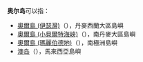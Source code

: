 '''奥尔岛'''可以指：
* [[奧爾島|奧爾島 (伊瑟灣)]]（{{lang-da|Orø|links=no}}），丹麥西蘭大區島嶼
* [[奧爾島_(小貝爾特海峽)|奧爾島 (小貝爾特海峽)]]（{{lang-da|Årø|links=no}}），南丹麥大區島嶼
* [[奧爾島_(瑪麗伯德地)|奧爾島 (瑪麗伯德地)]]（{{lang-en|Orr Island}}），南極洲島嶼
* [[澳岛|澳岛]]（{{lang-ms|Pulau Aur|links=no}}），馬來西亞島嶼
{{disambig|Cat=三字地名消歧義}}